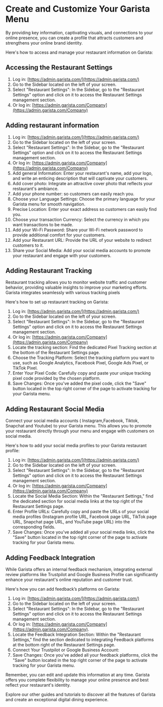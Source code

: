 # Create and Customize Your Garista Menu

By providing key information, captivating visuals, and connections to your online
presence, you can create a profile that attracts customers and strengthens your online
brand identity.

Here's how to access and manage your restaurant information on Garista:
## Accessing the Restaurant Settings
1. Log in: [https://admin.garista.com/](https://admin.garista.com/)
2. Go to the Sidebar located on the left of your screen.
3. Select "Restaurant Settings": In the Sidebar, go to the "Restaurant Settings" option and click on it to access the Restaurant Settings management section.
4. Or log in: [https://admin.garista.com/Company](https://admin.garista.com/Company)

## Adding restaurant information
1. Log in: [https://admin.garista.com/](https://admin.garista.com/)
2. Go to the Sidebar located on the left of your screen.
3. Select "Restaurant Settings": In the Sidebar, go to the "Restaurant Settings" option and click on it to access the Restaurant Settings management section.
4. Or log in: [https://admin.garista.com/Company](https://admin.garista.com/Company)
5. Add general Information: Enter your restaurant's name, add your logo, and write an enticing description that will captivate your customers.
6. Add cover photo: Integrate an attractive cover photo that reflects your restaurant's ambiance.
7. Add your phone number: so customers can easily reach you.
8. Choose your Language Settings: Choose the primary language for your Garista menu for smooth navigation.
9. Precise Location: Enter your exact address so customers can easily find you.
10. Choose your transaction Currency: Select the currency in which you want transactions to be made.
11. Add your Wi-Fi Password: Share your Wi-Fi network password to provide additional comfort for your customers.
12. Add your Restaurant URL: Provide the URL of your website to redirect customers to it.
13. Share your Social Media: Add your social media accounts to promote your restaurant and engage with your customers.

## Adding Restaurant Tracking
Restaurant tracking allows you to monitor website traffic and customer behavior,
providing valuable insights to improve your marketing efforts. Garista integrates
seamlessly with various tracking pixels

Here's how to set up restaurant tracking on Garista:
1. Log in: [https://admin.garista.com/](https://admin.garista.com/)
2. Go to the Sidebar located on the left of your screen.
3. Select "Restaurant Settings": In the Sidebar, go to the "Restaurant Settings" option and click on it to access the Restaurant Settings management section.
4. Or log in: [https://admin.garista.com/Company](https://admin.garista.com/Company)
5. Locate the tracking section: Find the dedicated Pixel Tracking section at the bottom of the Restaurant Settings page.
6. Choose the Tracking Platform: Select the tracking platform you want to use, such as Google Analytics, Facebook Pixel, Google Ads Pixel, or TikTok Pixel.
7. Enter Your Pixel Code: Carefully copy and paste your unique tracking pixel code provided by the chosen platform.
8. Save Changes: Once you've added the pixel code, click the "Save" button located in the top right corner of the page to activate tracking for your Garista menu.

## Adding Restaurant Social Media
Connect your social media accounts ( Instagram,Facebook, Tiktok, Snapchat and
Youtube) to your Garista menu. This allows you to promote your restaurant directly
through your menu and engage with customers on social media.

Here's how to add your social media profiles to your Garista restaurant profile:
1. Log in: [https://admin.garista.com/](https://admin.garista.com/)
2. Go to the Sidebar located on the left of your screen.
3. Select "Restaurant Settings": In the Sidebar, go to the "Restaurant Settings" option and click on it to access the Restaurant Settings management section.
4. Or log in: [https://admin.garista.com/Company](https://admin.garista.com/Company)
5. Locate the Social Media Section: Within the "Restaurant Settings," find the dedicated section for social media links at the top right of the Restaurant Settings page.
6. Enter Profile URLs: Carefully copy and paste the URLs of your social media profiles (Instagram profile URL, Facebook page URL, TikTok page URL, Snapchat page URL, and YouTube page URL) into the corresponding fields.
7. Save Changes: Once you've added all your social media links, click the "Save" button located in the top right corner of the page to activate tracking for your Garista menu.

## Adding Feedback Integration
While Garista offers an internal feedback mechanism, integrating external review
platforms like Trustpilot and Google Business Profile can significantly enhance your
restaurant's online reputation and customer trust.

Here's how you can add feedback’s platforms on Garista:
1. Log in: [https://admin.garista.com/](https://admin.garista.com/)
2. Go to the Sidebar located on the left of your screen.
3. Select "Restaurant Settings": In the Sidebar, go to the "Restaurant Settings" option and click on it to access the Restaurant Settings management section.
4. Or log in: [https://admin.garista.com/Company](https://admin.garista.com/Company).
5. Locate the Feedback Integration Section: Within the "Restaurant Settings," find the section dedicated to integrating Feedback platforms at the bottom right of the Restaurant Settings page.
6. Connect Your Trustpilot or Google Business Account:
7. Save Changes: Once you've added all your feedback platforms, click the "Save" button located in the top right corner of the page to activate tracking for your Garista menu.

Remember, you can edit and update this information at any time. Garista offers you
complete flexibility to manage your online presence and best reflect your restaurant's
identity.

Explore our other guides and tutorials to discover all the features of Garista and create
an exceptional digital dining experience.